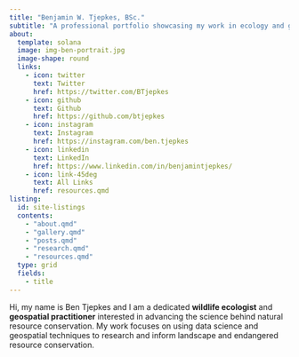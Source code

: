 ---
title: "Benjamin W. Tjepkes, BSc."
subtitle: "A professional portfolio showcasing my work in ecology and geospatial."
about:
  template: solana
  image: img-ben-portrait.jpg
  image-shape: round
  links:
    - icon: twitter
      text: Twitter
      href: https://twitter.com/BTjepkes
    - icon: github
      text: Github
      href: https://github.com/btjepkes
    - icon: instagram
      text: Instagram
      href: https://instagram.com/ben.tjepkes
    - icon: linkedin
      text: LinkedIn
      href: https://www.linkedin.com/in/benjamintjepkes/
    - icon: link-45deg
      text: All Links
      href: resources.qmd
listing:
  id: site-listings
  contents:
    - "about.qmd"
    - "gallery.qmd"
    - "posts.qmd"
    - "research.qmd"
    - "resources.qmd"    
  type: grid
  fields: 
    - title
---

Hi, my name is Ben Tjepkes and I am a dedicated **wildlife ecologist** and **geospatial practitioner** interested in advancing the science behind natural resource conservation. My work focuses on using data science and geospatial techniques to research and inform landscape and endangered resource conservation.

::: {#site-listings}
:::

